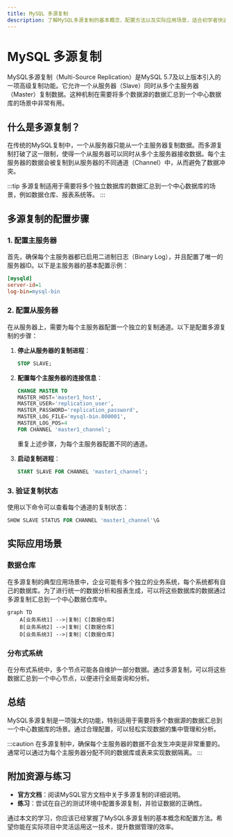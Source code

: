 ```yaml
---
title: MySQL 多源复制
description: 了解MySQL多源复制的基本概念、配置方法以及实际应用场景，适合初学者快速掌握这一高级复制技术。
---
```


# MySQL 多源复制

MySQL多源复制（Multi-Source Replication）是MySQL 5.7及以上版本引入的一项高级复制功能。它允许一个从服务器（Slave）同时从多个主服务器（Master）复制数据。这种机制在需要将多个数据源的数据汇总到一个中心数据库的场景中非常有用。

## 什么是多源复制？

在传统的MySQL复制中，一个从服务器只能从一个主服务器复制数据。而多源复制打破了这一限制，使得一个从服务器可以同时从多个主服务器接收数据。每个主服务器的数据会被复制到从服务器的不同通道（Channel）中，从而避免了数据冲突。

:::tip
多源复制适用于需要将多个独立数据库的数据汇总到一个中心数据库的场景，例如数据仓库、报表系统等。
:::

## 多源复制的配置步骤

### 1. 配置主服务器

首先，确保每个主服务器都已启用二进制日志（Binary Log），并且配置了唯一的服务器ID。以下是主服务器的基本配置示例：

```ini
[mysqld]
server-id=1
log-bin=mysql-bin
```

### 2. 配置从服务器

在从服务器上，需要为每个主服务器配置一个独立的复制通道。以下是配置多源复制的步骤：

1. **停止从服务器的复制进程**：

    ```sql
    STOP SLAVE;
    ```

2. **配置每个主服务器的连接信息**：

    ```sql
    CHANGE MASTER TO
    MASTER_HOST='master1_host',
    MASTER_USER='replication_user',
    MASTER_PASSWORD='replication_password',
    MASTER_LOG_FILE='mysql-bin.000001',
    MASTER_LOG_POS=4
    FOR CHANNEL 'master1_channel';
    ```

    重复上述步骤，为每个主服务器配置不同的通道。

3. **启动复制进程**：

    ```sql
    START SLAVE FOR CHANNEL 'master1_channel';
    ```

### 3. 验证复制状态

使用以下命令可以查看每个通道的复制状态：

```sql
SHOW SLAVE STATUS FOR CHANNEL 'master1_channel'\G
```

## 实际应用场景

### 数据仓库

在多源复制的典型应用场景中，企业可能有多个独立的业务系统，每个系统都有自己的数据库。为了进行统一的数据分析和报表生成，可以将这些数据库的数据通过多源复制汇总到一个中心数据仓库中。

```mermaid
graph TD
    A[业务系统1] -->|复制| C[数据仓库]
    B[业务系统2] -->|复制| C[数据仓库]
    D[业务系统3] -->|复制| C[数据仓库]
```

### 分布式系统

在分布式系统中，多个节点可能各自维护一部分数据。通过多源复制，可以将这些数据汇总到一个中心节点，以便进行全局查询和分析。

## 总结

MySQL多源复制是一项强大的功能，特别适用于需要将多个数据源的数据汇总到一个中心数据库的场景。通过合理配置，可以轻松实现数据的集中管理和分析。

:::caution
在多源复制中，确保每个主服务器的数据不会发生冲突是非常重要的。通常可以通过为每个主服务器分配不同的数据库或表来实现数据隔离。
:::

## 附加资源与练习

- **官方文档**：阅读MySQL官方文档中关于多源复制的详细说明。
- **练习**：尝试在自己的测试环境中配置多源复制，并验证数据的正确性。

通过本文的学习，你应该已经掌握了MySQL多源复制的基本概念和配置方法。希望你能在实际项目中灵活运用这一技术，提升数据管理的效率。